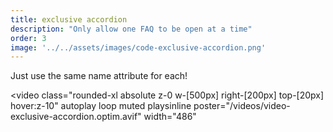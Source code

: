 ```yaml
---
title: exclusive accordion
description: "Only allow one FAQ to be open at a time"
order: 3
image: '../../assets/images/code-exclusive-accordion.png'
---
```



Just use the same name attribute for each!

<video
  class="rounded-xl absolute z-0 w-[500px] right-[200px] top-[20px] hover:z-10"
  autoplay
  loop
  muted
  playsinline
  poster="/videos/video-exclusive-accordion.optim.avif"
  width="486"
>
  <source src="/videos/video-exclusive-accordion.optim.mp4" type="video/mp4" />
  <source src="/videos/video-exclusive-accordion.optim.webm" type="video/webm" />
</video>

<Image src={screen} alt="" class="absolute z-1 w-[300px] right-[20px] top-[240px] hover:z-10" />